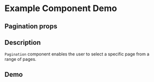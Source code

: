 
<Meta title="Example/Pagination" component={Pagination} />

# Example Component Demo

## Pagination props
<Props of={Pagination} />

## Description

`Pagination` component enables the user to select a specific page from a range of pages.

## Demo

<Canvas>
  <Story name="Example Pagination total 100">
    <Pagination defaultCurrent={1} total="100" />
  </Story>
  <Story name="Example Pagination total 300">
    <Pagination defaultCurrent={1} total="300" />
  </Story>
</Canvas>
